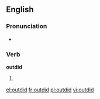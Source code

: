 ==English==

===Pronunciation===
* {{IPA|/ˈɑʊtdɪd/}}

===Verb===
'''outdid'''

# {{past tense of|[[outdo]]}}

[[el:outdid]]
[[fr:outdid]]
[[pl:outdid]]
[[vi:outdid]]